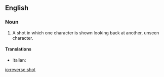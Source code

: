 ==English==

===Noun===
{{wikipedia|Shot reverse shot}}
{{en-noun}}

# {{lb|en|cinematography}} A shot in which one character is shown looking back at another, unseen character.

====Translations====
{{trans-top|shot of character looking back}}
* Italian: {{t|it|controcampo|m}}
{{trans-mid}}
{{trans-bottom}}

[[io:reverse shot]]